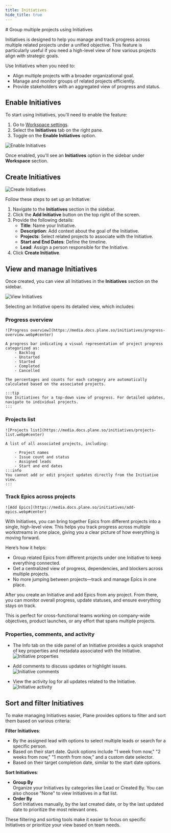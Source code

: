 ```yaml
---
title: Initiatives
hide_title: true
---
```



<div className="tag-wrapper">
# Group multiple projects using Initiatives
<Tags 
  tags={[ 
    { name: "Pro", additionalClass: "pro" }
  ]} 
 />
</div>

Initiatives is designed to help you manage and track progress across multiple related projects under a unified objective. This feature is particularly useful if you need a high-level view of how various projects align with strategic goals.

Use Initiatives when you need to: 
- Align multiple projects with a broader organizational goal.
- Manage and monitor groups of related projects efficiently.
- Provide stakeholders with an aggregated view of progress and status.

## Enable Initiatives

To start using Initiatives, you'll need to enable the feature:

1. Go to [Workspace settings](/core-concepts/workspaces/overview#workspace-settings).
2. Select the **Initiatives** tab on the right pane.
3. Toggle on the **Enable Initiatives** option.

![Enable Initiatives](https://media.docs.plane.so/initiatives/enable-initiatives.webp#center)

Once enabled, you'll see an **Initiatives** option in the sidebar under **Workspace** section.

## Create Initiatives

![Create Initiatives](https://media.docs.plane.so/initiatives/create-initiatives.webp#center)

Follow these steps to set up an Initiative:

1. Navigate to the **Initiatives** section in the sidebar.
2. Click the **Add Initiative** button on the top right of the screen.
3. Provide the following details:
    - **Title**: Name your Initiative.
    - **Description**: Add context about the goal of the Initiative.
    - **Projects**: Select related projects to associate with the Initiative.
    - **Start and End Dates**: Define the timeline.
    - **Lead**: Assign a person responsible for the Initiative.
4. Click **Create Initiative**.

## View and manage Initiatives

Once created, you can view all Initiatives in the **Initiatives** section on the sidebar. 

![View Initiatives](https://media.docs.plane.so/initiatives/view-initiatives.webp#center)


Selecting an Initiative opens its detailed view, which includes:

### Progress overview

    ![Progress overview](https://media.docs.plane.so/initiatives/progress-overview.webp#center)

    A progress bar indicating a visual representation of project progress categorized as:
        - Backlog
        - Unstarted
        - Started
        - Completed
        - Cancelled

    The percentages and counts for each category are automatically calculated based on the associated projects.

    :::tip
    Use Initiatives for a top-down view of progress. For detailed updates, navigate to individual projects.
    :::

### Projects list

    ![Projects list](https://media.docs.plane.so/initiatives/projects-list.webp#center)

    A list of all associated projects, including:

        - Project names
        - Issue count and status
        - Assigned leads
        - Start and end dates
    :::info
    You cannot add or edit project updates directly from the Initiative view.
    :::

### Track Epics across projects

    ![Add Epics](https://media.docs.plane.so/initiatives/add-epics.webp#center)

With Initiatives, you can bring together Epics from different projects into a single, high-level view. This helps you track progress across multiple workstreams in one place, giving you a clear picture of how everything is moving forward.

Here’s how it helps:

- Group related Epics from different projects under one Initiative to keep everything connected.
- Get a centralized view of progress, dependencies, and blockers across multiple projects.
- No more jumping between projects—track and manage Epics in one place.

After you create an Initiative and add Epics from any project. From there, you can monitor overall progress, update statuses, and ensure everything stays on track.

This is perfect for cross-functional teams working on company-wide objectives, product launches, or any effort that spans multiple projects.

### Properties, comments, and activity

- The Info tab on the side panel of an Initiative provides a quick snapshot of key properties and metadata associated with the Initiative. 
    ![Initiative properties](https://media.docs.plane.so/initiatives/properties.webp#center)

- Add comments to discuss updates or highlight issues.
    ![Initiative comments](https://media.docs.plane.so/initiatives/comments.webp#center)

- View the activity log for all updates related to the Initiative.
    ![Initiative activity](https://media.docs.plane.so/initiatives/activity.webp#center)


## Sort and filter Initiatives

To make managing Initiatives easier, Plane provides options to filter and sort them based on various criteria:

**Filter Initiatives**:

- By the assigned lead with options to select multiple leads or search for a specific person.
- Based on their start date. Quick options include "1 week from now," "2 weeks from now," "1 month from now," and a custom date selector.
- Based on their target completion date, similar to the start date options.

**Sort Initiatives**: 

- **Group By**  
  Organize your Initiatives by categories like Lead or Created By. You can also choose "None" to view Initiatives in a flat list.
- **Order By**  
  Sort Initiatives manually, by the last created date, or by the last updated date to prioritize the most relevant ones.

These filtering and sorting tools make it easier to focus on specific Initiatives or prioritize your view based on team needs.
